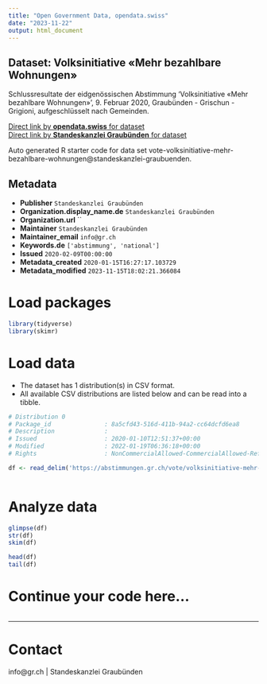 ```yaml
---
title: "Open Government Data, opendata.swiss"
date: "2023-11-22"
output: html_document
---
```


## Dataset: Volksinitiative  «Mehr bezahlbare  Wohnungen»

Schlussresultate der eidgenössischen Abstimmung 'Volksinitiative  «Mehr bezahlbare  Wohnungen»', 9. Februar 2020, Graubünden - Grischun - Grigioni, aufgeschlüsselt nach Gemeinden.

[Direct link by **opendata.swiss** for dataset](https://opendata.swiss/de/dataset/volksinitiative-mehr-bezahlbare-wohnungen)<br>
[Direct link by **Standeskanzlei Graubünden** for dataset](https://abstimmungen.gr.ch/vote/volksinitiative-mehr-bezahlbare-wohnungen/data)

Auto generated R starter code for data set vote-volksinitiative-mehr-bezahlbare-wohnungen@standeskanzlei-graubuenden.

## Metadata

- **Publisher** `Standeskanzlei Graubünden`
- **Organization.display_name.de** `Standeskanzlei Graubünden`
- **Organization.url** ``
- **Maintainer** `Standeskanzlei Graubünden`
- **Maintainer_email** `info@gr.ch`
- **Keywords.de** `['abstimmung', 'national']`
- **Issued** `2020-02-09T00:00:00`
- **Metadata_created** `2020-01-15T16:27:17.103729`
- **Metadata_modified** `2023-11-15T18:02:21.366084`


# Load packages

```r

library(tidyverse)
library(skimr)

```

# Load data

-   The dataset has 1 distribution(s) in CSV format.
-   All available CSV distributions are listed below and can be read into a tibble.

```r

# Distribution 0
# Package_id               : 8a5cfd43-516d-411b-94a2-cc64dcfd6ea8
# Description              : 
# Issued                   : 2020-01-10T12:51:37+00:00
# Modified                 : 2022-01-19T06:36:18+00:00
# Rights                   : NonCommercialAllowed-CommercialAllowed-ReferenceRequired

df <- read_delim('https://abstimmungen.gr.ch/vote/volksinitiative-mehr-bezahlbare-wohnungen/data-csv')



```

# Analyze data

```r

glimpse(df)
str(df)
skim(df)

head(df)
tail(df)

```

# Continue your code here...

```r

```

------------------------------------------------------------------------

# Contact

info@gr.ch | Standeskanzlei Graubünden
